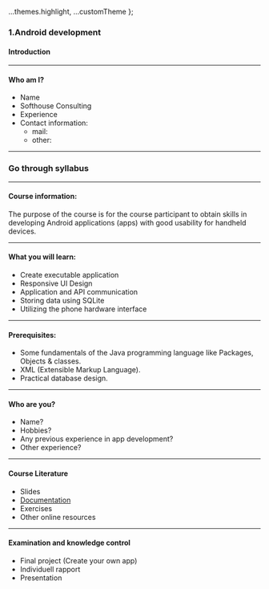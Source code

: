 
  ...themes.highlight,
  ...customTheme
};



### 1.Android development
#### Introduction

---

#### Who am I?

* Name
* Softhouse Consulting
* Experience
* Contact information:
  * mail:
  * other:

---

### Go through syllabus

---

#### Course information:

The purpose of the course is for the course participant to obtain
skills in developing Android applications (apps) with
good usability for handheld devices.

---

#### What you will learn:

* Create executable application
* Responsive UI Design
* Application and API communication
* Storing data using SQLite
* Utilizing the phone hardware interface

---

#### Prerequisites:

* Some fundamentals of the Java programming language like Packages, Objects & classes.
* XML (Extensible Markup Language).
* Practical database design.

---

#### Who are you?

* Name?
* Hobbies?
* Any previous experience in app development?
* Other experience?

---

#### Course Literature

* Slides
* <a href="https://developer.android.com/docs" target="_blank">Documentation</a>
* Exercises
* Other online resources

---

#### Examination and knowledge control

* Final project (Create your own app)
* Individuell rapport
* Presentation

